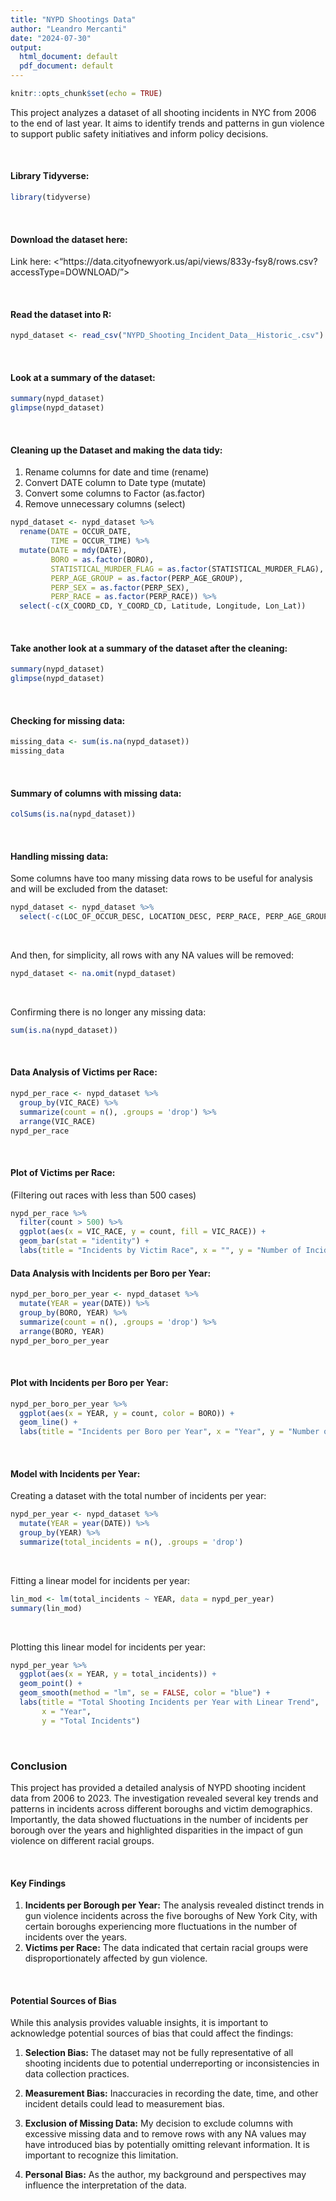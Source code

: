 ```yaml
---
title: "NYPD Shootings Data"
author: "Leandro Mercanti"
date: "2024-07-30"
output:
  html_document: default
  pdf_document: default
---
```


```r
knitr::opts_chunk$set(echo = TRUE)
```

This project analyzes a dataset of all shooting incidents in NYC from 2006 to the end of last year. It aims to identify trends and patterns in gun violence to support public safety initiatives and inform policy decisions.

<br>

#### Library Tidyverse:
```r
library(tidyverse)
```

<br>

#### Download the dataset here: 

Link here: <"https://data.cityofnewyork.us/api/views/833y-fsy8/rows.csv?accessType=DOWNLOAD/">

<br>

#### Read the dataset into R: 

```r
nypd_dataset <- read_csv("NYPD_Shooting_Incident_Data__Historic_.csv")
```

<br>

#### Look at a summary of the dataset: 

```r
summary(nypd_dataset)
glimpse(nypd_dataset)
```

<br>

#### Cleaning up the Dataset and making the data tidy: 

1. Rename columns for date and time (rename)
2. Convert DATE column to Date type (mutate)
3. Convert some columns to Factor (as.factor)
4. Remove unnecessary columns (select)

```r
nypd_dataset <- nypd_dataset %>%
  rename(DATE = OCCUR_DATE,
         TIME = OCCUR_TIME) %>%
  mutate(DATE = mdy(DATE),
         BORO = as.factor(BORO),
         STATISTICAL_MURDER_FLAG = as.factor(STATISTICAL_MURDER_FLAG),
         PERP_AGE_GROUP = as.factor(PERP_AGE_GROUP),
         PERP_SEX = as.factor(PERP_SEX),
         PERP_RACE = as.factor(PERP_RACE)) %>%
  select(-c(X_COORD_CD, Y_COORD_CD, Latitude, Longitude, Lon_Lat))
```

<br>

#### Take another look at a summary of the dataset after the cleaning: 

```r
summary(nypd_dataset)
glimpse(nypd_dataset)
```

<br>

#### Checking for missing data: 

```r
missing_data <- sum(is.na(nypd_dataset))
missing_data
```

<br>

#### Summary of columns with missing data: 

```r
colSums(is.na(nypd_dataset))
```

<br>

#### Handling missing data:

Some columns have too many missing data rows to be useful for analysis and will be excluded from the dataset:

```r
nypd_dataset <- nypd_dataset %>%
  select(-c(LOC_OF_OCCUR_DESC, LOCATION_DESC, PERP_RACE, PERP_AGE_GROUP, LOC_CLASSFCTN_DESC, PERP_SEX))
```

<br>

And then, for simplicity, all rows with any NA values will be removed:

```r
nypd_dataset <- na.omit(nypd_dataset)
```

<br>

Confirming there is no longer any missing data:

```r
sum(is.na(nypd_dataset))
```

<br>

#### Data Analysis of Victims per Race:

```r
nypd_per_race <- nypd_dataset %>%
  group_by(VIC_RACE) %>%
  summarize(count = n(), .groups = 'drop') %>%
  arrange(VIC_RACE)
nypd_per_race
```

<br>

#### Plot of Victims per Race:
(Filtering out races with less than 500 cases)

```r
nypd_per_race %>%
  filter(count > 500) %>%
  ggplot(aes(x = VIC_RACE, y = count, fill = VIC_RACE)) +
  geom_bar(stat = "identity") +
  labs(title = "Incidents by Victim Race", x = "", y = "Number of Incidents")
```



#### Data Analysis with Incidents per Boro per Year:

```r
nypd_per_boro_per_year <- nypd_dataset %>%
  mutate(YEAR = year(DATE)) %>%
  group_by(BORO, YEAR) %>%
  summarize(count = n(), .groups = 'drop') %>%
  arrange(BORO, YEAR)
nypd_per_boro_per_year
```

<br>

#### Plot with Incidents per Boro per Year:

```r
nypd_per_boro_per_year %>%
  ggplot(aes(x = YEAR, y = count, color = BORO)) +
  geom_line() +
  labs(title = "Incidents per Boro per Year", x = "Year", y = "Number of Incidents")
```

<br>

#### Model with Incidents per Year:

Creating a dataset with the total number of incidents per year:

```r
nypd_per_year <- nypd_dataset %>%
  mutate(YEAR = year(DATE)) %>%
  group_by(YEAR) %>%
  summarize(total_incidents = n(), .groups = 'drop')
```

<br>

Fitting a linear model for incidents per year:

```r
lin_mod <- lm(total_incidents ~ YEAR, data = nypd_per_year)
summary(lin_mod)
```

<br>

Plotting this linear model for incidents per year:

```r
nypd_per_year %>%
  ggplot(aes(x = YEAR, y = total_incidents)) +
  geom_point() +
  geom_smooth(method = "lm", se = FALSE, color = "blue") +
  labs(title = "Total Shooting Incidents per Year with Linear Trend",
       x = "Year",
       y = "Total Incidents")
```

<br>

### Conclusion

This project has provided a detailed analysis of NYPD shooting incident data from 2006 to 2023. The investigation revealed several key trends and patterns in incidents across different boroughs and victim demographics. 
Importantly, the data showed fluctuations in the number of incidents per borough over the years and highlighted disparities in the impact of gun violence on different racial groups.

<br>

#### Key Findings
1. **Incidents per Borough per Year:** The analysis revealed distinct trends in gun violence incidents across the five boroughs of New York City, with certain boroughs experiencing more fluctuations in the number of incidents over the years.
2. **Victims per Race:** The data indicated that certain racial groups were disproportionately affected by gun violence. 

<br>

#### Potential Sources of Bias

While this analysis provides valuable insights, it is important to acknowledge potential sources of bias that could affect the findings:

1. **Selection Bias:** The dataset may not be fully representative of all shooting incidents due to potential underreporting or inconsistencies in data collection practices. 

2. **Measurement Bias:** Inaccuracies in recording the date, time, and other incident details could lead to measurement bias. 

3. **Exclusion of Missing Data:** My decision to exclude columns with excessive missing data and to remove rows with any NA values may have introduced bias by potentially omitting relevant information. It is important to recognize this limitation.

4. **Personal Bias:** As the author, my background and perspectives may influence the interpretation of the data.


